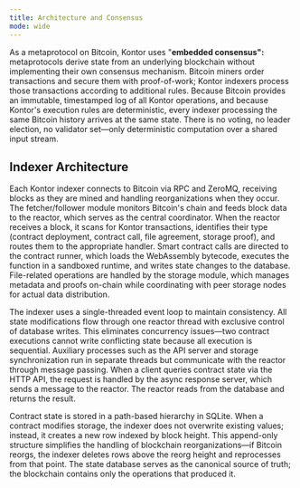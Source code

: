 ```yaml
---
title: Architecture and Consensus
mode: wide
---
```


As a metaprotocol on Bitcoin, Kontor uses "**embedded consensus":** metaprotocols derive state from an underlying blockchain without implementing their own consensus mechanism. Bitcoin miners order transactions and secure them with proof-of-work; Kontor indexers process those transactions according to additional rules. Because Bitcoin provides an immutable, timestamped log of all Kontor operations, and because Kontor's execution rules are deterministic, every indexer processing the same Bitcoin history arrives at the same state. There is no voting, no leader election, no validator set—only deterministic computation over a shared input stream.

## Indexer Architecture

Each Kontor indexer connects to Bitcoin via RPC and ZeroMQ, receiving blocks as they are mined and handling reorganizations when they occur. The fetcher/follower module monitors Bitcoin's chain and feeds block data to the reactor, which serves as the central coordinator. When the reactor receives a block, it scans for Kontor transactions, identifies their type (contract deployment, contract call, file agreement, storage proof), and routes them to the appropriate handler. Smart contract calls are directed to the contract runner, which loads the WebAssembly bytecode, executes the function in a sandboxed runtime, and writes state changes to the database. File-related operations are handled by the storage module, which manages metadata and proofs on-chain while coordinating with peer storage nodes for actual data distribution.

The indexer uses a single-threaded event loop to maintain consistency. All state modifications flow through one reactor thread with exclusive control of database writes. This eliminates concurrency issues—two contract executions cannot write conflicting state because all execution is sequential. Auxiliary processes such as the API server and storage synchronization run in separate threads but communicate with the reactor through message passing. When a client queries contract state via the HTTP API, the request is handled by the async response server, which sends a message to the reactor. The reactor reads from the database and returns the result.

Contract state is stored in a path-based hierarchy in SQLite. When a contract modifies storage, the indexer does not overwrite existing values; instead, it creates a new row indexed by block height. This append-only structure simplifies the handling of blockchain reorganizations—if Bitcoin reorgs, the indexer deletes rows above the reorg height and reprocesses from that point. The state database serves as the canonical source of truth; the blockchain contains only the operations that produced it.
